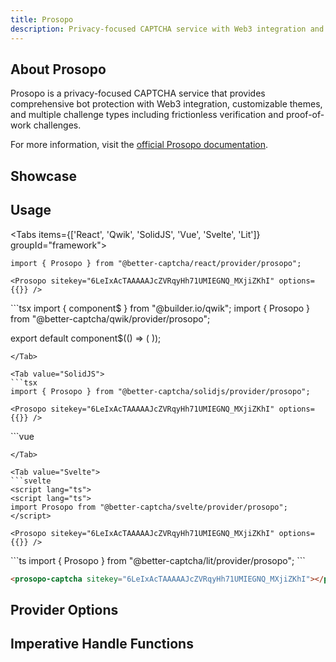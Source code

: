 ```yaml
---
title: Prosopo
description: Privacy-focused CAPTCHA service with Web3 integration and customizable themes
---
```



## About Prosopo

Prosopo is a privacy-focused CAPTCHA service that provides comprehensive bot protection with Web3 integration, customizable themes, and multiple challenge types including frictionless verification and proof-of-work challenges.

For more information, visit the [official Prosopo documentation](https://docs.prosopo.io/).

## Showcase

<Prosopo />

## Usage

<Tabs items={['React', 'Qwik', 'SolidJS', 'Vue', 'Svelte', 'Lit']} groupId="framework">
  <Tab value="React">
  ```tsx
  import { Prosopo } from "@better-captcha/react/provider/prosopo";

  <Prosopo sitekey="6LeIxAcTAAAAAJcZVRqyHh71UMIEGNQ_MXjiZKhI" options={{}} />
  ```
  </Tab>
  
  <Tab value="Qwik">
  ```tsx
  import { component$ } from "@builder.io/qwik";
  import { Prosopo } from "@better-captcha/qwik/provider/prosopo";

  export default component$(() => (
    <Prosopo sitekey="6LeIxAcTAAAAAJcZVRqyHh71UMIEGNQ_MXjiZKhI" options={{}} />
  ));
  ```
  </Tab>
  
  <Tab value="SolidJS">
  ```tsx
  import { Prosopo } from "@better-captcha/solidjs/provider/prosopo";

  <Prosopo sitekey="6LeIxAcTAAAAAJcZVRqyHh71UMIEGNQ_MXjiZKhI" options={{}} />
  ```
  </Tab>

  <Tab value="Vue">
  ```vue
	<template>
    <Prosopo
      sitekey="your-site-key"
      :options="{ theme: 'dark' }"
    />
  </template>

  <script setup lang="ts">
  import { Prosopo } from "@better-captcha/vue/provider/prosopo";
  </script>
  ```
  </Tab>

  <Tab value="Svelte">
  ```svelte
  <script lang="ts">
  <script lang="ts">
  import Prosopo from "@better-captcha/svelte/provider/prosopo";
  </script>

  <Prosopo sitekey="6LeIxAcTAAAAAJcZVRqyHh71UMIEGNQ_MXjiZKhI" options={{}} />
  ```
  </Tab>

  <Tab value="Lit">
  ```ts
  import { Prosopo } from "@better-captcha/lit/provider/prosopo";
  ```

  ```html
  <prosopo-captcha sitekey="6LeIxAcTAAAAAJcZVRqyHh71UMIEGNQ_MXjiZKhI"></prosopo-captcha>
  ```
  </Tab>
</Tabs>

## Provider Options
<AutoTypeTable path="../../packages/core/src/providers/prosopo/types.d.ts" name="RenderParameters" />

## Imperative Handle Functions
<AutoTypeTable path="../../packages/core/src/providers/prosopo/provider.ts" name="ProsopoHandle" />
